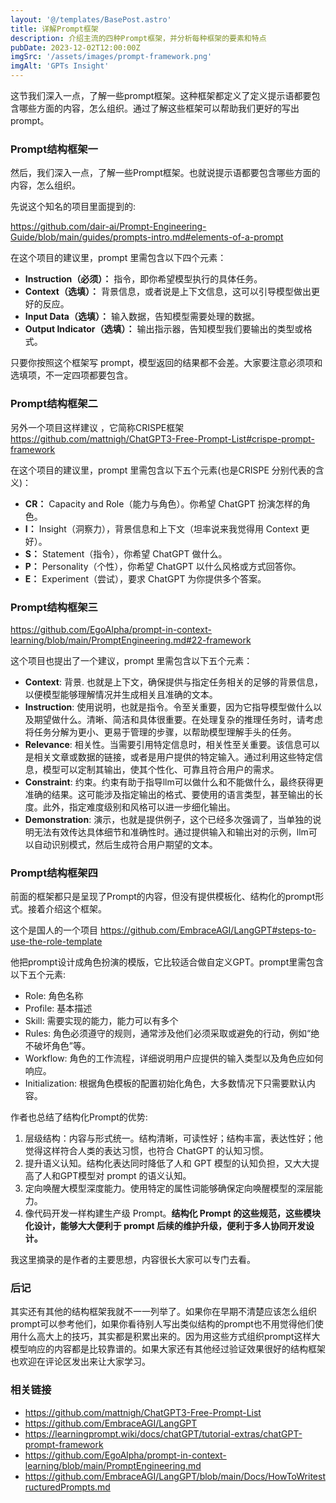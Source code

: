 ```yaml
---
layout: '@/templates/BasePost.astro'
title: 详解Prompt框架
description: 介绍主流的四种Prompt框架，并分析每种框架的要素和特点
pubDate: 2023-12-02T12:00:00Z
imgSrc: '/assets/images/prompt-framework.png'
imgAlt: 'GPTs Insight'
---
```


这节我们深入一点，了解一些prompt框架。这种框架都定义了定义提示语都要包含哪些方面的内容，怎么组织。通过了解这些框架可以帮助我们更好的写出prompt。


<YouTube id="CqRrByI-ONE" />

### Prompt结构框架一

然后，我们深入一点，了解一些Prompt框架。也就说提示语都要包含哪些方面的内容，怎么组织。

先说这个知名的项目里面提到的:

https://github.com/dair-ai/Prompt-Engineering-Guide/blob/main/guides/prompts-intro.md#elements-of-a-prompt

在这个项目的建议里，prompt 里需包含以下四个元素：

- **Instruction（必须）：** 指令，即你希望模型执行的具体任务。
- **Context（选填）：** 背景信息，或者说是上下文信息，这可以引导模型做出更好的反应。
- **Input Data（选填）：** 输入数据，告知模型需要处理的数据。
- **Output Indicator（选填）：** 输出指示器，告知模型我们要输出的类型或格式。

只要你按照这个框架写 prompt，模型返回的结果都不会差。大家要注意必须项和选填项，不一定四项都要包含。

### Prompt结构框架二

另外一个项目这样建议 ，它简称CRISPE框架
https://github.com/mattnigh/ChatGPT3-Free-Prompt-List#crispe-prompt-framework

在这个项目的建议里，prompt 里需包含以下五个元素(也是CRISPE 分别代表的含义)：

- **CR：** Capacity and Role（能力与角色）。你希望 ChatGPT 扮演怎样的角色。
- **I：** Insight（洞察力），背景信息和上下文（坦率说来我觉得用 Context 更好）。
- **S：** Statement（指令），你希望 ChatGPT 做什么。
- **P：** Personality（个性），你希望 ChatGPT 以什么风格或方式回答你。
- **E：** Experiment（尝试），要求 ChatGPT 为你提供多个答案。

### Prompt结构框架三


https://github.com/EgoAlpha/prompt-in-context-learning/blob/main/PromptEngineering.md#22-framework

这个项目也提出了一个建议，prompt 里需包含以下五个元素：

* **Context**: 背景. 也就是上下文，确保提供与指定任务相关的足够的背景信息，以便模型能够理解情况并生成相关且准确的文本。
* **Instruction**: 使用说明，也就是指令。令至关重要，因为它指导模型做什么以及期望做什么。清晰、简洁和具体很重要。在处理复杂的推理任务时，请考虑将任务分解为更小、更易于管理的步骤，以帮助模型理解手头的任务。
* **Relevance**: 相关性。当需要引用特定信息时，相关性至关重要。该信息可以是相关文章或数据的链接，或者是用户提供的特定输入。通过利用这些特定信息，模型可以定制其输出，使其个性化、可靠且符合用户的需求。
* **Constraint**: 约束。约束有助于指导llm可以做什么和不能做什么，最终获得更准确的结果。这可能涉及指定输出的格式、要使用的语言类型，甚至输出的长度。此外，指定难度级别和风格可以进一步细化输出。
* **Demonstration**: 演示，也就是提供例子，这个已经多次强调了，当单独的说明无法有效传达具体细节和准确性时。通过提供输入和输出对的示例，llm可以自动识别模式，然后生成符合用户期望的文本。

### Prompt结构框架四

前面的框架都只是呈现了Prompt的内容，但没有提供模板化、结构化的prompt形式。接着介绍这个框架。

这个是国人的一个项目 https://github.com/EmbraceAGI/LangGPT#steps-to-use-the-role-template

他把prompt设计成角色扮演的模版，它比较适合做自定义GPT。prompt里需包含以下五个元素:

* Role: 角色名称
* Profile:  基本描述
* Skill: 需要实现的能力，能力可以有多个
* Rules:  角色必须遵守的规则，通常涉及他们必须采取或避免的行动，例如“绝不破坏角色”等。
* Workflow: 角色的工作流程，详细说明用户应提供的输入类型以及角色应如何响应。
* Initialization: 根据角色模板的配置初始化角色，大多数情况下只需要默认内容。

作者也总结了结构化Prompt的优势:

1. 层级结构：内容与形式统一。结构清晰，可读性好；结构丰富，表达性好；他觉得这样符合人类的表达习惯，也符合 ChatGPT 的认知习惯。
2. 提升语义认知。结构化表达同时降低了人和 GPT 模型的认知负担，又大大提高了人和GPT模型对 prompt 的语义认知。
3. 定向唤醒大模型深度能力。使用特定的属性词能够确保定向唤醒模型的深层能力。
4. 像代码开发一样构建生产级 Prompt。**结构化 Prompt 的这些规范，这些模块化设计，能够大大便利于 prompt 后续的维护升级，便利于多人协同开发设计。**

我这里摘录的是作者的主要思想，内容很长大家可以专门去看。

### 后记

其实还有其他的结构框架我就不一一列举了。如果你在早期不清楚应该怎么组织prompt可以参考他们，如果你看待别人写出类似结构的prompt也不用觉得他们使用什么高大上的技巧，其实都是积累出来的。因为用这些方式组织prompt这样大模型响应的内容都是比较靠谱的。如果大家还有其他经过验证效果很好的结构框架也欢迎在评论区发出来让大家学习。

### 相关链接

* https://github.com/mattnigh/ChatGPT3-Free-Prompt-List
* https://github.com/EmbraceAGI/LangGPT
* https://learningprompt.wiki/docs/chatGPT/tutorial-extras/chatGPT-prompt-framework
* https://github.com/EgoAlpha/prompt-in-context-learning/blob/main/PromptEngineering.md
* https://github.com/EmbraceAGI/LangGPT/blob/main/Docs/HowToWritestructuredPrompts.md
